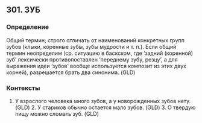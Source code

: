 ## 301. ЗУБ
### Определение
Общий термин; строго отличать от наименований конкретных групп зубов (клыки, коренные зубы, зубы мудрости и т. п.). Если общий термин неопределим (ср. ситуацию в баскском, где ‘задний (коренной) зуб’ лексически противопоставлен ‘переднему зубу, резцу’, а для выражения идеи ‘зубов’ вообще используется композит из этих двух корней), разрешается брать два синонима. (GLD)

### Контексты
 1. У взрослого человека много зубов, а у новорожденных зубов нету. (GLD) 2. У стариков обычно остается мало зубов. (GLD) 3. О твердую пищу можно сломать зуб. (GLD)

